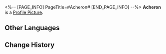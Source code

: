 <%-- [PAGE_INFO]
PageTitle=#Acheron#
[END_PAGE_INFO] --%>
{{Stub|Location information}}
{{Item Infobox
|id          = 223003
|image       = Dreamscape Pass Sticker Acheron.png
|type        = Dreamscape Pass Sticker
|type2       = The Reverie Stickers
|invCategory = 
|rarity      = 4
|effect      = Digital stickers that can be used to decorate the pages of the Dreamtour Handbook. They come in many different styles.
|description = 
|source1     = [[Obtained by progressing the Trailblaze Mission]]
}}
{{Description|Destiny is like a thread, and it must be snapped when necessary.}}
'''Acheron''' is a [[Profile Picture]].

==Other Languages==
{{Other Languages
|en   = Acheron
|zhs  = 黄泉
|zht  = 黃泉
|ja   = 黄泉
|ko   = 아케론
|es   = Acheron
|fr   = Achéron
|ru   = Ахерон
|th   = Acheron
|vi   = Acheron
|de   = Acheron
|id   = Acheron
|pt   = Acheron
}}

==Change History==
{{Change History|2.0}}